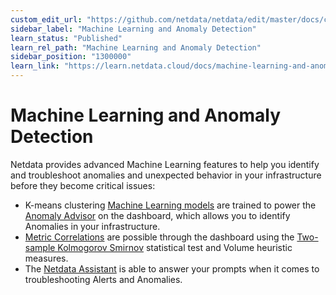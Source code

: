 ```yaml
---
custom_edit_url: "https://github.com/netdata/netdata/edit/master/docs/category-overview-pages/machine-learning-and-assisted-troubleshooting.md"
sidebar_label: "Machine Learning and Anomaly Detection"
learn_status: "Published"
learn_rel_path: "Machine Learning and Anomaly Detection"
sidebar_position: "1300000"
learn_link: "https://learn.netdata.cloud/docs/machine-learning-and-anomaly-detection"
---
```


# Machine Learning and Anomaly Detection

Netdata provides advanced Machine Learning features to help you identify and troubleshoot anomalies and unexpected behavior in your infrastructure before they become critical issues:

- K-means clustering [Machine Learning models](/docs/machine-learning-and-anomaly-detection/ml-models-and-anomaly-detection) are trained to power the [Anomaly Advisor](/docs/dashboards-and-charts/anomaly-advisor-tab) on the dashboard, which allows you to identify Anomalies in your infrastructure.
- [Metric Correlations](/docs/machine-learning-and-anomaly-detection/metric-correlations) are possible through the dashboard using the [Two-sample Kolmogorov Smirnov](https://en.wikipedia.org/wiki/Kolmogorov%E2%80%93Smirnov_test#Two-sample_Kolmogorov%E2%80%93Smirnov_test) statistical test and Volume heuristic measures.
- The [Netdata Assistant](/docs/machine-learning-and-anomaly-detection/ai-powered-troubleshooting-assistant) is able to answer your prompts when it comes to troubleshooting Alerts and Anomalies.
